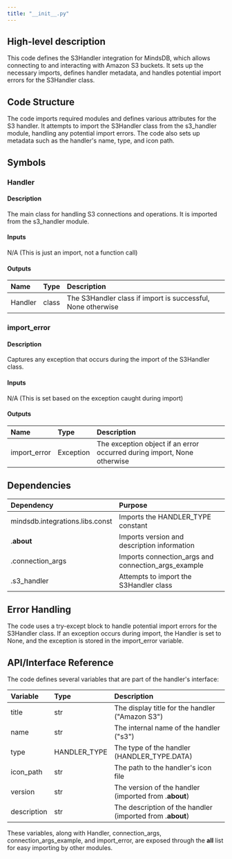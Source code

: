 ```yaml
---
title: "__init__.py"
---
```


## High-level description
This code defines the S3Handler integration for MindsDB, which allows connecting to and interacting with Amazon S3 buckets. It sets up the necessary imports, defines handler metadata, and handles potential import errors for the S3Handler class.

## Code Structure
The code imports required modules and defines various attributes for the S3 handler. It attempts to import the S3Handler class from the s3_handler module, handling any potential import errors. The code also sets up metadata such as the handler's name, type, and icon path.

## Symbols

### Handler
#### Description
The main class for handling S3 connections and operations. It is imported from the s3_handler module.

#### Inputs
N/A (This is just an import, not a function call)

#### Outputs
| Name | Type | Description |
|:-----|:-----|:------------|
| Handler | class | The S3Handler class if import is successful, None otherwise |

### import_error
#### Description
Captures any exception that occurs during the import of the S3Handler class.

#### Inputs
N/A (This is set based on the exception caught during import)

#### Outputs
| Name | Type | Description |
|:-----|:-----|:------------|
| import_error | Exception | The exception object if an error occurred during import, None otherwise |

## Dependencies
| Dependency | Purpose |
|:-----------|:--------|
| mindsdb.integrations.libs.const | Imports the HANDLER_TYPE constant |
| .__about__ | Imports version and description information |
| .connection_args | Imports connection_args and connection_args_example |
| .s3_handler | Attempts to import the S3Handler class |

## Error Handling
The code uses a try-except block to handle potential import errors for the S3Handler class. If an exception occurs during import, the Handler is set to None, and the exception is stored in the import_error variable.

## API/Interface Reference
The code defines several variables that are part of the handler's interface:

| Variable | Type | Description |
|:---------|:-----|:------------|
| title | str | The display title for the handler ("Amazon S3") |
| name | str | The internal name of the handler ("s3") |
| type | HANDLER_TYPE | The type of the handler (HANDLER_TYPE.DATA) |
| icon_path | str | The path to the handler's icon file |
| version | str | The version of the handler (imported from .__about__) |
| description | str | The description of the handler (imported from .__about__) |

These variables, along with Handler, connection_args, connection_args_example, and import_error, are exposed through the __all__ list for easy importing by other modules.